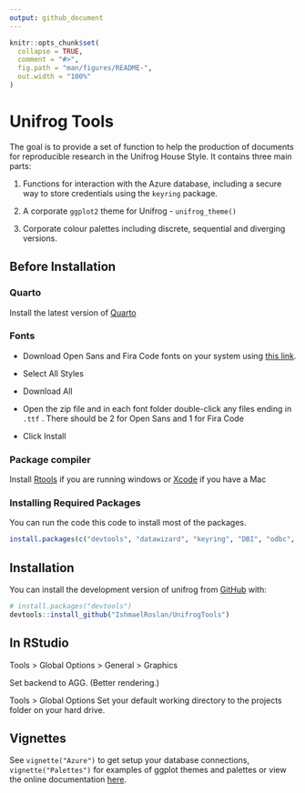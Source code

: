 ```yaml
---
output: github_document
---
```


<!-- README.md is generated from README.Rmd. Please edit that file -->

```r
knitr::opts_chunk$set(
  collapse = TRUE,
  comment = "#>",
  fig.path = "man/figures/README-",
  out.width = "100%"
)
```

# Unifrog Tools

<!-- badges: start -->

<!-- badges: end -->

The goal is to provide a set of function to help the production of documents for reproducible research in the Unifrog House Style. It contains three main parts:

1.  Functions for interaction with the Azure database, including a secure way to store credentials using the `keyring` package.

2.  A corporate `ggplot2` theme for Unifrog - `unifrog_theme()`

3.  Corporate colour palettes including discrete, sequential and diverging versions.

## Before Installation

### Quarto

Install the latest version of [Quarto](https://quarto.org/docs/get-started/)

### Fonts

-   Download Open Sans and Fira Code fonts on your system using [this link](https://fonts.google.com/share?selection.family=Fira%20Code:wght@300%7COpen%20Sans:ital,wght@0,300;0,400;0,500;0,600;0,700;0,800;1,300;1,400;1,500;1,600;1,700;1,800).

-   Select All Styles

-   Download All

-   Open the zip file and in each font folder double-click any files ending in `.ttf` . There should be 2 for Open Sans and 1 for Fira Code

-   Click Install

### Package compiler

Install [Rtools](https://cran.r-project.org/bin/windows/Rtools/rtools42/files/rtools42-5355-5357.exe) if you are running windows or [Xcode](https://developer.apple.com/xcode/) if you have a Mac


### Installing Required Packages

You can run the code this code to install most of the packages.

```r
install.packages(c("devtools", "datawizard", "keyring", "DBI", "odbc", "ggtext", "glue", "ragg", "tidyverse", "insight", "unikn"))
```

##  Installation

You can install the development version of unifrog from [GitHub](https://github.com/IshmaelRoslan/UnifrogTools) with:

``` r
# install.packages("devtools")
devtools::install_github("IshmaelRoslan/UnifrogTools")
```

## In RStudio

Tools \> Global Options \> General \> Graphics

Set backend to AGG. (Better rendering.)


Tools \> Global Options 
Set your default working directory to the projects folder on your hard drive.

## Vignettes

See `vignette("Azure")`  to get setup your database connections, `vignette("Palettes")` for examples of ggplot themes and palettes or view the online documentation [here](https://ishmaelroslan.github.io/UnifrogTools/).
